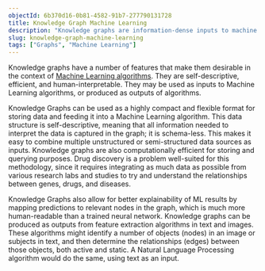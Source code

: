 ```yaml
---
objectId: 6b370d16-0b81-4582-91b7-277790131728
title: Knowledge Graph Machine Learning
description: "Knowledge graphs are information-dense inputs to machine learning algorithms, and can capture more human-readable outputs of algorithms."
slug: knowledge-graph-machine-learning
tags: ["Graphs", "Machine Learning"]
---
```


Knowledge graphs have a number of features that make them desirable in the context of [Machine Learning algorithms](https://hash.ai/glossary/machine-learning). They are self-descriptive, efficient, and human-interpretable.
They may be used as inputs to Machine Learning algorithms, or produced as outputs of algorithms.

Knowledge Graphs can be used as a highly compact and flexible format for storing data and feeding it into a Machine Learning algorithm. This data structure is self-descriptive, meaning that all information needed to interpret the data is captured in the graph; it is schema-less. This makes it easy to combine multiple unstructured or semi-structured data sources as inputs. Knowledge graphs are also computationally efficient for storing and querying purposes. Drug discovery is a problem well-suited for this methodology, since it requires integrating as much data as possible from various research labs and studies to try and understand the relationships between genes, drugs, and diseases.

Knowledge Graphs also allow for better explainability of ML results by mapping predictions to relevant nodes in the graph, which is much more human-readable than a trained neural network. Knowledge graphs can be produced as outputs from feature extraction algorithms in text and images. These algorithms might identify a number of objects (nodes) in an image or subjects in text, and then determine the relationships (edges) between those objects, both active and static. A Natural Language Processing algorithm would do the same, using text as an input.
